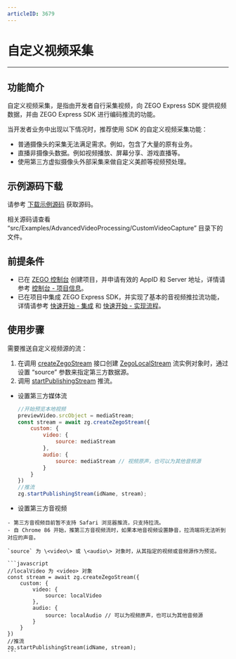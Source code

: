 ```yaml
---
articleID: 3679
---
```

# 自定义视频采集

- - -

## 功能简介

自定义视频采集，是指由开发者自行采集视频，向 ZEGO Express SDK 提供视频数据，并由 ZEGO Express SDK 进行编码推流的功能。

当开发者业务中出现以下情况时，推荐使用 SDK 的自定义视频采集功能：

- 普通摄像头的采集无法满足需求。例如，包含了大量的原有业务。
- 直播非摄像头数据。例如视频播放、屏幕分享、游戏直播等。
- 使用第三方虚拟摄像头外部采集来做自定义美颜等视频预处理。

## 示例源码下载

请参考 [下载示例源码](!DownloadDemo/DownloadDemo) 获取源码。

相关源码请查看 “src/Examples/AdvancedVideoProcessing/CustomVideoCapture” 目录下的文件。

## 前提条件

- 已在 [ZEGO 控制台](https://console.zego.im) 创建项目，并申请有效的 AppID 和 Server 地址，详情请参考 [控制台 - 项目信息](#12107)。
- 已在项目中集成 ZEGO Express SDK，并实现了基本的音视频推拉流功能，详情请参考 [快速开始 - 集成](!ExpressVideoSDK-Integration/SDK_Integration) 和 [快速开始 - 实现流程](!ExpressVideoSDK-Integration/Solution_Implementation)。


## 使用步骤

需要推送自定义视频源的流：

1. 在调用 [createZegoStream](@createZegoStream) 接口创建 [ZegoLocalStream](@-ZegoLocalStream) 流实例对象时，通过设置 “source” 参数来指定第三方数据源。
2. 调用 [startPublishingStream](@startPublishingStream) 推流。

- 设置第三方媒体流

    ```javascript
    //开始预览本地视频
    previewVideo.srcObject = mediaStream;
    const stream = await zg.createZegoStream({
        custom: {
            video: {
                source: mediaStream
            },
            audio: {
                source: mediaStream // 视频原声，也可以为其他音频源
            }
        }
    })
    //推流
    zg.startPublishingStream(idName, stream);
    ```

- 设置第三方音视频

<Warning title="注意">


    - 第三方音视频目前暂不支持 Safari 浏览器推流，只支持拉流。
    - 自 Chrome 86 开始，推第三方音视频流时，如果本地音视频设置静音，拉流端将无法听到对应的声音。 
    
</Warning>

    

    `source` 为 \<video\> 或 \<audio\> 对象时，从其指定的视频或音频源作为预览。

    ```javascript
    //localVideo 为 <video> 对象
    const stream = await zg.createZegoStream({
        custom: {
            video: {
                source: localVideo
            },
            audio: {
                source: localAudio // 可以为视频原声，也可以为其他音频源
            }
        }
    })
    //推流
    zg.startPublishingStream(idName, stream);
    ```
